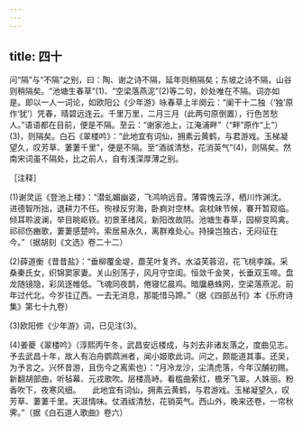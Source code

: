 ```yaml
---
---
---
```

title: 四十
---




问“隔”与“不隔”之别，曰：陶、谢之诗不隔，延年则稍隔矣；东坡之诗不隔，山谷则稍隔矣。“池塘生春草”(1)、“空梁落燕泥”(2)等二句，妙处唯在不隔。词亦如是。即以一人一词论，如欧阳公《少年游》咏春草上半阕云：“阑干十二独（‘独’原作‘犹’）凭春，晴碧远连云。千里万里，二月三月（此两句原倒置），行色苦愁人。”语语都在目前，便是不隔。至云：“谢家池上，江淹浦畔”（“畔”原作“上”）(3)，则隔矣。白石《翠楼吟》：“此地宜有词仙，拥素云黄鹤，与君游戏。玉梯凝望久，叹芳草、萋萋千里”，便是不隔。至“酒祓清愁，花消英气”(4)，则隔矣。然南宋词虽不隔处，比之前人，自有浅深厚薄之别。

［注释］

(1)谢灵运《登池上楼》：“潜虬媚幽姿，飞鸿响远音。薄霄愧云浮，栖川怍渊沈。进德智所拙，退耕力不任。徇禄反穷海，卧痾对空林。衾枕昧节候，褰开暂窥临。倾耳聆波澜，举目眺岖嵚。初景革绪风，新阳改故阴。池塘生春草，园柳变鸣禽。祁祁伤豳歌，萋萋感楚吟。索居易永久，离群难处心。持操岂独古，无闷征在今。”（据胡刻《文选》卷二十二）

(2)薛道衡《昔昔盐》：“垂柳覆金堤，蘼芜叶复齐。水溢芙蓉沼，花飞桃李蹊。采桑秦氏女，织锦窦家妻。关山别荡子，风月守空闺。恒敛千金笑，长垂双玉啼。盘龙随镜隐，彩凤逐帷低。飞魂同夜鹊，倦寝忆晨鸡。暗牖悬蛛网，空梁落燕泥。前年过代北，今岁往辽西。一去无消息，那能惜马蹄。”（据《四部丛刊》本《乐府诗集》第七十九卷）

(3)欧阳修《少年游》词，已见注(3)。

(4)姜夔《翠楼吟》（淳熙丙午冬，武昌安远楼成，与刘去非诸友落之，度曲见志。予去武昌十年，故人有泊舟鹦鹉洲者，闻小姬歌此词。问之，颇能道其事。还吴，为予言之。兴怀昔游，且伤今之离索也）：“月冷龙沙，尘清虎落，今年汉酺初赐。新翻胡部曲，听毡幕、元戎歌吹。层楼高峙。看槛曲萦红，檐牙飞翠。人姝丽。粉香吹下，夜寒风细。　　此地宜有词仙，拥素云黄鹤，与君游戏。玉梯凝望久，叹芳草、萋萋千里。天涯情味。仗酒祓清愁，花销英气。西山外，晚来还卷，一帘秋霁。”（据《白石道人歌曲》卷六）